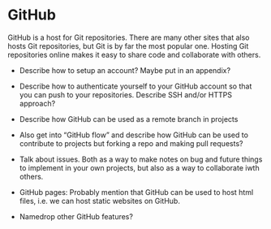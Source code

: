 # GitHub

GitHub is a host for Git repositories. There are many other sites that also hosts Git repositories, but Git is by far the most popular one. Hosting Git repositories online makes it easy to share code and collaborate with others. 

- Describe how to setup an account? Maybe put in an appendix?

- Describe how to authenticate yourself to your GitHub account so that you can push to your repositories. Describe SSH and/or HTTPS approach?

- Describe how GitHub can be used as a remote branch in projects

- Also get into "GitHub flow" and describe how GitHub can be used to contribute to projects but forking a repo and making pull requests?

- Talk about issues. Both as a way to make notes on bug and future things to implement in your own projects, but also as a way to collaborate iwth others.

- GitHub pages: Probably mention that GitHub can be used to host html files, i.e. we can host static websites on GitHub. 

- Namedrop other GitHub features?